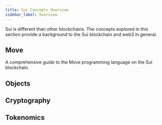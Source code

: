 ```yaml
---
title: Sui Concepts Overview
sidebar_label: Overview
---
```


Sui is different than other blockchains. The concepts explored in this section provide a background to the Sui blockchain and web3 in general.

## Move

<Cards>
<Card title="Move overview" href="/concepts/sui-move-concepts"/>
<Card title="Package upgrades" href="/concepts/sui-move-concepts/packages/upgrade"/>
<Card title="The Move Book" href="https://move-book.com">
A comprehensive guide to the Move programming language on the Sui blockchain.
</Card>
</Cards>

## Objects

<Cards>
<Card title="Object Model" href="concepts/object-model"/>
<Card title="Transfer to Object" href="concepts/transfers/transfer-to-object"/>
</Cards>

## Cryptography

<Cards>
<Card title="zkLogin" href="concepts/cryptography/zklogin"/>
<Card title="Transaction authentication" href="concepts/cryptography/transaction-auth"/>
</Cards>

## Tokenomics

<Cards>
<Card title="SUI tokenomics" href="concepts/tokenomics" />
<Card title="Gas in Sui" href="concepts/tokenomics/gas-in-sui" />
<Card title="Vesting strategies" href="concepts/tokenomics/vesting-strategies" />
</Cards>
